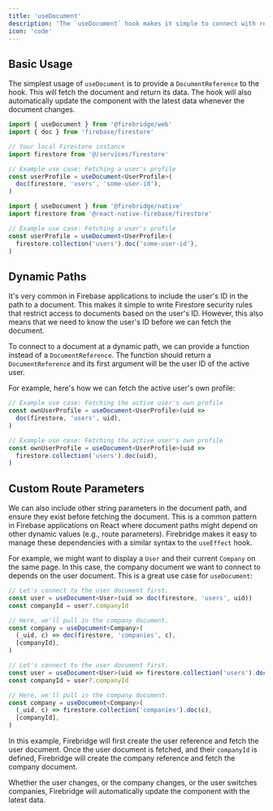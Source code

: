 ```yaml
---
title: 'useDocument'
description: 'The `useDocument` hook makes it simple to connect with realtime Firestore documents, even when paths are dynamic or depend on the ID of the current user. This hook is particularly useful in React applications where document paths depend on runtime values like user IDs or route parameters.'
icon: 'code'
---
```


## Basic Usage

The simplest usage of `useDocument` is to provide a `DocumentReference` to the hook. This will fetch the document and return its data. The hook will also automatically update the component with the latest data whenever the document changes.

<CodeGroup>

```ts Web
import { useDocument } from '@firebridge/web'
import { doc } from 'firebase/firestore'

// Your local Firestore instance
import firestore from '@/services/firestore'

// Example use case: Fetching a user's profile
const userProfile = useDocument<UserProfile>(
  doc(firestore, 'users', 'some-user-id'),
)
```

```ts Native
import { useDocument } from '@firebridge/native'
import firestore from '@react-native-firebase/firestore'

// Example use case: Fetching a user's profile
const userProfile = useDocument<UserProfile>(
  firestore.collection('users').doc('some-user-id'),
)
```

</CodeGroup>

## Dynamic Paths

It's very common in Firebase applications to include the user's ID in the path to a document. This makes it simple to write Firestore security rules that restrict access to documents based on the user's ID. However, this also means that we need to know the user's ID before we can fetch the document.

To connect to a document at a dynamic path, we can provide a function instead of a `DocumentReference`. The function should return a `DocumentReference` and its first argument will be the user ID of the active user.

For example, here's how we can fetch the active user's own profile:

<CodeGroup>

```ts Web
// Example use case: Fetching the active user's own profile
const ownUserProfile = useDocument<UserProfile>(uid =>
  doc(firestore, 'users', uid),
)
```

```ts Native
// Example use case: Fetching the active user's own profile
const ownUserProfile = useDocument<UserProfile>(uid =>
  firestore.collection('users').doc(uid),
)
```

</CodeGroup>

## Custom Route Parameters

We can also include other string parameters in the document path, and ensure they exist before fetching the document. This is a common pattern in Firebase applications on React where document paths might depend on other dynamic values (e.g., route parameters). Firebridge makes it easy to manage these dependencies with a similar syntax to the `useEffect` hook.

For example, we might want to display a `User` and their current `Company` on the same page. In this case, the company document we want to connect to depends on the user document. This is a great use case for `useDocument`:

<CodeGroup>

```ts Web
// Let's connect to the user document first.
const user = useDocument<User>(uid => doc(firestore, 'users', uid))
const companyId = user?.companyId

// Here, we'll pull in the company document.
const company = useDocument<Company>(
  (_uid, c) => doc(firestore, 'companies', c),
  [companyId],
)
```

```ts Native
// Let's connect to the user document first.
const user = useDocument<User>(uid => firestore.collection('users').doc(uid))
const companyId = user?.companyId

// Here, we'll pull in the company document.
const company = useDocument<Company>(
  (_uid, c) => firestore.collection('companies').doc(c),
  [companyId],
)
```

</CodeGroup>

In this example, Firebridge will first create the user reference and fetch the user document. Once the user document is fetched, and their `companyId` is defined, Firebridge will create the company reference and fetch the company document.

Whether the user changes, or the company changes, or the user switches companies, Firebridge will automatically update the component with the latest data.

